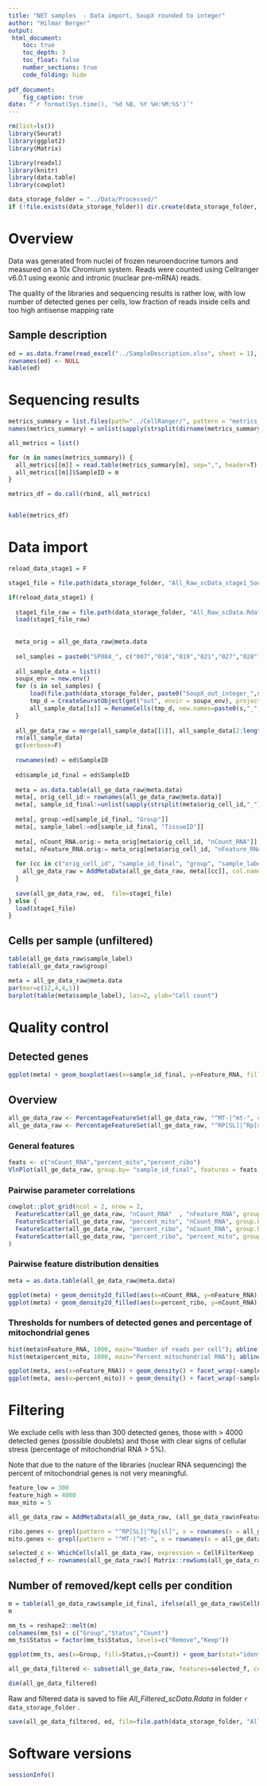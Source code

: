 ```yaml
---
title: "NET samples  - Data import, SoupX rounded to integer"
author: "Hilmar Berger"
output: 
 html_document:
    toc: true
    toc_depth: 3
    toc_float: false
    number_sections: true
    code_folding: hide
    
pdf_document:
    fig_caption: true
date: "`r format(Sys.time(), '%d %B, %Y %H:%M:%S')`"
---
```


```r
rm(list=ls())
library(Seurat)
library(ggplot2)
library(Matrix)

library(readxl)
library(knitr)
library(data.table)
library(cowplot)

data_storage_folder = "../Data/Processed/"
if (!file.exists(data_storage_folder)) dir.create(data_storage_folder, recursive=T)
```

# Overview

Data was generated from nuclei of frozen neuroendocrine tumors and measured on a 10x Chromium system. Reads were counted using Cellranger v6.0.1 using exonic and intronic (nuclear pre-mRNA) reads. 

The quality of the libraries and sequencing results is rather low, with low number of detected genes per cells, low fraction of reads inside cells and too high antisense mapping rate


## Sample description

```r
ed = as.data.frame(read_excel("../SampleDescription.xlsx", sheet = 1), stringsAsFactors = F)
rownames(ed) <- NULL
kable(ed)
```


# Sequencing results

```r
metrics_summary = list.files(path="../CellRanger/", pattern = "metrics_summary.csv", recursive = T, full.names=T)
names(metrics_summary) = unlist(sapply(strsplit(dirname(metrics_summary),"/"), function(x) x[length(x)-1] ) )

all_metrics = list()

for (m in names(metrics_summary)) {
  all_metrics[[m]] = read.table(metrics_summary[m], sep=",", header=T)
  all_metrics[[m]]$SampleID = m
}

metrics_df = do.call(rbind, all_metrics)


kable(metrics_df)

```



# Data import

```r
reload_data_stage1 = F

stage1_file = file.path(data_storage_folder, "All_Raw_scData_stage1_SoupX_integer.Rdata")

if(reload_data_stage1) {
 
  stage1_file_raw = file.path(data_storage_folder, "All_Raw_scData.Rdata")
  load(stage1_file_raw)
  
  
  meta_orig = all_ge_data_raw@meta.data
   
  sel_samples = paste0("SP084_", c("007","018","019","021","027","028"))
  
  all_sample_data = list()
  soupx_env = new.env()
  for (s in sel_samples) {
      load(file.path(data_storage_folder, paste0("SoupX_out_integer_",s, ".Rdata")), soupx_env)
      tmp_d = CreateSeuratObject(get("out", envir = soupx_env), project=s)
      all_sample_data[[s]] = RenameCells(tmp_d, new.names=paste0(s,"_",Cells(tmp_d)) )
  }
  
  all_ge_data_raw = merge(all_sample_data[[1]], all_sample_data[2:length(all_sample_data)])
  rm(all_sample_data)
  gc(verbose=F)
  
  rownames(ed) = ed$SampleID
  
  ed$sample_id_final = ed$SampleID
  
  meta = as.data.table(all_ge_data_raw@meta.data)
  meta[, orig_cell_id:= rownames(all_ge_data_raw@meta.data)]
  meta[, sample_id_final:=unlist(sapply(strsplit(meta$orig_cell_id,"_"), function(x) paste(x[1:2], collapse="_")))]
  
  meta[, group:=ed[sample_id_final, "Group"]]
  meta[, sample_label:=ed[sample_id_final, "TissueID"]]
  
  meta[, nCount_RNA.orig:= meta_orig[meta$orig_cell_id, "nCount_RNA"]]
  meta[, nFeature_RNA.orig:= meta_orig[meta$orig_cell_id, "nFeature_RNA"]]
  
  for (cc in c("orig_cell_id", "sample_id_final", "group", "sample_label", "nCount_RNA.orig","nFeature_RNA.orig")) {
    all_ge_data_raw = AddMetaData(all_ge_data_raw, meta[[cc]], col.name=cc)
  }
  
  save(all_ge_data_raw, ed,  file=stage1_file)
} else {
  load(stage1_file) 
}


```

## Cells per sample (unfiltered)

```r
table(all_ge_data_raw$sample_label)
table(all_ge_data_raw$group)
```

```r
meta = all_ge_data_raw@meta.data
par(mar=c(12,4,4,1))
barplot(table(meta$sample_label), las=2, ylab="Cell count")
```


# Quality control

## Detected genes

```r
ggplot(meta) + geom_boxplot(aes(x=sample_id_final, y=nFeature_RNA, fill=sample_label)) + theme(axis.text.x = element_text(angle=45, hjust=1)) + ylab("Number of detected genes") + xlab("Sample") + scale_y_log10()
```

## Overview

```r
all_ge_data_raw <- PercentageFeatureSet(all_ge_data_raw, "^MT-|^mt-", col.name = "percent_mito")
all_ge_data_raw <- PercentageFeatureSet(all_ge_data_raw, "^RP[SL]|^Rp[sl]", col.name = "percent_ribo")
```

### General features

```r
feats <- c("nCount_RNA","percent_mito","percent_ribo")
VlnPlot(all_ge_data_raw, group.by= "sample_id_final", features = feats, pt.size = 0.02,ncol = 2) + NoLegend()
```

### Pairwise parameter correlations

```r
cowplot::plot_grid(ncol = 2, nrow = 2, 
  FeatureScatter(all_ge_data_raw, "nCount_RNA"  , "nFeature_RNA", group.by = "sample_id_final", pt.size = .5) + guides(colour = guide_legend(override.aes = list(size=4))),
  FeatureScatter(all_ge_data_raw, "percent_mito", "nCount_RNA", group.by = "sample_id_final", pt.size = .5) + guides(colour = guide_legend(override.aes = list(size=4))),
  FeatureScatter(all_ge_data_raw, "percent_ribo", "nCount_RNA", group.by = "sample_id_final", pt.size = .5) + guides(colour = guide_legend(override.aes = list(size=4))),
  FeatureScatter(all_ge_data_raw, "percent_ribo", "percent_mito", group.by = "sample_id_final", pt.size = .5) + guides(colour = guide_legend(override.aes = list(size=4)))
)

```

### Pairwise feature distribution densities

```r
meta = as.data.table(all_ge_data_raw@meta.data)

ggplot(meta) + geom_density2d_filled(aes(x=nCount_RNA, y=nFeature_RNA), contour_var = "ndensity" ) + facet_wrap(~sample_id_final) + ggtitle("nCount_RNA")
ggplot(meta) + geom_density2d_filled(aes(x=percent_ribo, y=nCount_RNA), contour_var = "ndensity" ) + facet_wrap(~sample_id_final) + ggtitle("percent ribo")
```

### Thresholds for numbers of detected genes and percentage of mitochondrial genes

```r
hist(meta$nFeature_RNA, 1000, main="Number of reads per cell"); abline(v=c(300,40000), col="red")
hist(meta$percent_mito, 1000, main="Percent mitochondrial RNA"); abline(v=5, col="red")
```


```r
ggplot(meta, aes(x=nFeature_RNA)) + geom_density() + facet_wrap(~sample_id_final) + scale_x_log10() + geom_vline(xintercept = c(300,4000), col="red")
ggplot(meta, aes(x=percent_mito)) + geom_density() + facet_wrap(~sample_id_final) + scale_x_log10() + geom_vline(xintercept = c(5), col="red")
```



# Filtering 

We exclude cells with less than 300 detected genes, those with > 4000 detected genes (possible doublets) and those with clear signs of cellular stress (percentage of mitochondrial RNA > 5%). 

Note that due to the nature of the libraries (nuclear RNA sequencing) the percent of mitochondrial genes is not very meaningful. 

```r
feature_low = 300
feature_high = 4000
max_mito = 5

all_ge_data_raw = AddMetaData(all_ge_data_raw, (all_ge_data_raw$nFeature_RNA > feature_low & all_ge_data_raw$nFeature_RNA < feature_high & all_ge_data_raw$percent_mito < max_mito), col.name="CellFilterKeep")

ribo.genes <- grepl(pattern = "^RP[SL]|^Rp[sl]", x = rownames(x = all_ge_data_raw@assays$RNA))
mito.genes <- grepl(pattern = "^MT-|^mt-", x = rownames(x = all_ge_data_raw@assays$RNA))

selected_c <- WhichCells(all_ge_data_raw, expression = CellFilterKeep )
selected_f <- rownames(all_ge_data_raw)[ Matrix::rowSums(all_ge_data_raw) >= 2 & !(ribo.genes | mito.genes)]
```



## Number of removed/kept cells per condition

```r
m = table(all_ge_data_raw$sample_id_final, ifelse(all_ge_data_raw$CellFilterKeep, "Keep","Remove") )
m
```

```r

mm_ts = reshape2::melt(m)
colnames(mm_ts) = c("Group","Status","Count")
mm_ts$Status = factor(mm_ts$Status, levels=c("Remove","Keep"))

ggplot(mm_ts, aes(x=Group, fill=Status,y=Count)) + geom_bar(stat="identity") + theme(axis.text.x = element_text(angle=45, hjust=1, size=14), legend.text = element_text(size=16)) + xlab("") + geom_hline(yintercept = 1000) + ggtitle("Total number of kept and filtered cells per condition (horizontal line = 1000 cells)")
```



```r
all_ge_data_filtered <- subset(all_ge_data_raw, features=selected_f, cells=selected_c)

dim(all_ge_data_filtered)
```

Raw and filtered data is saved to file *All_Filtered_scData.Rdata* in folder `r data_storage_folder` .

```r
save(all_ge_data_filtered, ed, file=file.path(data_storage_folder, "All_Filtered_scData_SoupX_integer.Rdata"))
```


# Software versions

```r
sessionInfo()
```

